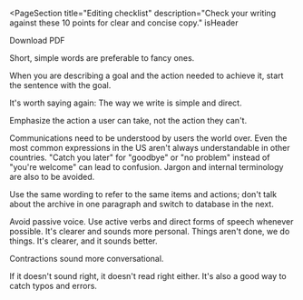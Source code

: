 
<PageSection
  title="Editing checklist"
  description="Check your writing against these 10 points for clear and concise copy."
  isHeader
>
  <PharosButton iconLeft="download" href={pdf}>
    Download PDF
  </PharosButton>
</PageSection>

<PageSection title="1. Use simple words">
  <p>Short, simple words are preferable to fancy ones.</p>
  <BestPractices
    Do="Use the new Publishers dashboard to monitor downloads."
    Dont="You can now utilize the new Publishers dashboard to monitor download activity."
  />
</PageSection>

<PageSection title="2. Main point first">
  <p>
    When you are describing a goal and the action needed to achieve it, start the sentence with the
    goal.
  </p>
  <BestPractices
    Do="To save the item to your Workspace, log in to your account"
    Dont="Log in to your account to save the item to your Workspace"
  />
</PageSection>

<PageSection title="3. Be concise">
  <p>It's worth saying again: The way we write is simple and direct.</p>
  <BestPractices Do="Save changes?" Dont="Would you like to save your changes?" />
</PageSection>

<PageSection title="4. Be positive">
  <p>Emphasize the action a user can take, not the action they can't.</p>
  <BestPractices
    Do="To sign in, you must be an authorized user."
    Dont="You're not authorized to view this page."
  />
</PageSection>

<PageSection title="5. Avoid jargon, idioms, and slang">
  <p>
    Communications need to be understood by users the world over. Even the most common expressions
    in the US aren't always understandable in other countries. "Catch you later" for "goodbye" or
    "no problem" instead of "you're welcome" can lead to confusion. Jargon and internal terminology
    are also to be avoided.
  </p>
  <BestPractices Do="Video is loading" Dont="Buffering…" />
</PageSection>

<PageSection title="6. Be consistent">
  <p>
    Use the same wording to refer to the same items and actions; don't talk about the archive in one
    paragraph and switch to database in the next.
  </p>
  <BestPractices
    Do="Click here to download the PDF. If the PDF is large, it may take some time for the download to start."
    Dont="Click here to download the PDF. If the document is large, it may take some time for the file transfer to start."
  />
</PageSection>

<PageSection title="7. Stay active">
  <p>
    Avoid passive voice. Use active verbs and direct forms of speech whenever possible. It's clearer
    and sounds more personal. Things aren't done, we do things. It's clearer, and it sounds better.
  </p>
  <BestPractices
    Do="We are extending expanded access through December 31."
    Dont="Expanded access has been extended through December 31."
  />
</PageSection>

<PageSection title="8. Avoid negative constructions">
  <BestPractices
    Do="Sign up to access the content."
    Dont="You cannot access the content without signing up."
  />
</PageSection>

<PageSection title="9. Use contractions">
  <p>Contractions sound more conversational.</p>
  <BestPractices
    Do="Don't hesitate to reach out."
    Dont="Do not hesitate to get in touch with us."
  />
</PageSection>

<PageSection title="10. Read it aloud">
  <p>
    If it doesn't sound right, it doesn't read right either. It's also a good way to catch typos and
    errors.
  </p>
</PageSection>
